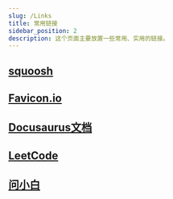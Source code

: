 ```yaml
---
slug: /Links
title: 常用链接
sidebar_position: 2
description: 这个页面主要放置一些常用、实用的链接。
---
```



## [squoosh](https://squoosh.app/ "图片压缩")

## [Favicon.io](https://favicon.io/favicon-converter/ "图片生成ICON")

## [Docusaurus文档](https://www.docusaurus.io/zh-CN/docs/ "Docusaurus")

## [LeetCode](https://leetcode.cn/ "力扣")

## [问小白](https://www.wenxiaobai.com/ "DeepSeek平替")






